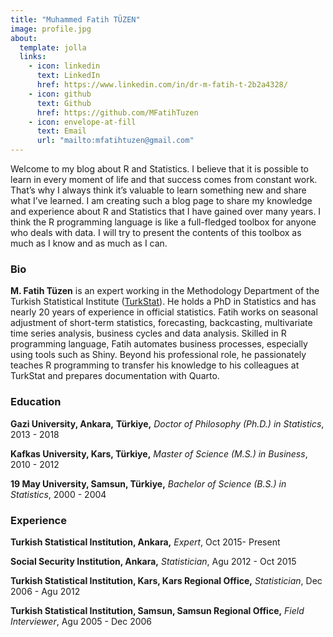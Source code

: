 ```yaml
---
title: "Muhammed Fatih TÜZEN"
image: profile.jpg
about:
  template: jolla
  links:
    - icon: linkedin
      text: LinkedIn
      href: https://www.linkedin.com/in/dr-m-fatih-t-2b2a4328/
    - icon: github
      text: Github
      href: https://github.com/MFatihTuzen
    - icon: envelope-at-fill
      text: Email
      url: "mailto:mfatihtuzen@gmail.com"
---
```


Welcome to my blog about R and Statistics. I believe that it is possible to learn in every moment of life and that success comes from constant work. That's why I always think it's valuable to learn something new and share what I've learned. I am creating such a blog page to share my knowledge and experience about R and Statistics that I have gained over many years. I think the R programming language is like a full-fledged toolbox for anyone who deals with data. I will try to present the contents of this toolbox as much as I know and as much as I can.

### Bio

**M. Fatih Tüzen** is an expert working in the Methodology Department of the Turkish Statistical Institute ([TurkStat](https://www.tuik.gov.tr/)). He holds a PhD in Statistics and has nearly 20 years of experience in official statistics. Fatih works on seasonal adjustment of short-term statistics, forecasting, backcasting, multivariate time series analysis, business cycles and data analysis. Skilled in R programming language, Fatih automates business processes, especially using tools such as Shiny. Beyond his professional role, he passionately teaches R programming to transfer his knowledge to his colleagues at TurkStat and prepares documentation with Quarto.

### Education

**Gazi University, Ankara,** **Türkiye,** *Doctor of Philosophy (Ph.D.) in Statistics*, 2013 - 2018

**Kafkas University, Kars, Türkiye,** *Master of Science (M.S.) in Business*, 2010 - 2012

**19 May University, Samsun, Türkiye,** *Bachelor of Science (B.S.) in Statistics*, 2000 - 2004

### Experience

**Turkish Statistical Institution, Ankara,** *Expert*, Oct 2015- Present

**Social Security Institution, Ankara,** *Statistician*, Agu 2012 - Oct 2015

**Turkish Statistical Institution, Kars, Kars Regional Office,** *Statistician*, Dec 2006 - Agu 2012

**Turkish Statistical Institution, Samsun, Samsun Regional Office,** *Field Interviewer*, Agu 2005 - Dec 2006
